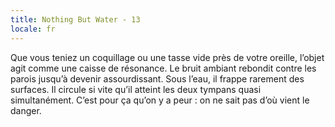 ```yaml
---
title: Nothing But Water - 13
locale: fr
---
```


<Padded>
  <NothingButWaterFontMedium>
    Que vous teniez un coquillage ou une tasse vide près de votre oreille, l’objet agit comme une caisse de résonance. Le bruit ambiant rebondit contre les parois jusqu’à devenir assourdissant. Sous l’eau, il frappe rarement des surfaces. Il circule si vite qu’il atteint les deux tympans quasi simultanément. C’est pour ça qu’on y a peur : on ne sait pas d’où vient le danger.
  </NothingButWaterFontMedium>
</Padded>
